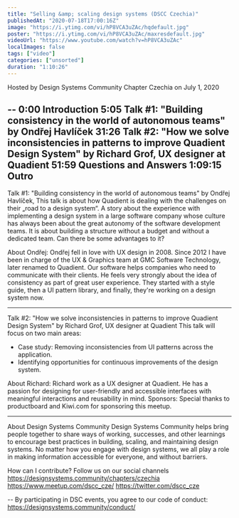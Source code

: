 ```yaml
---
title: "Selling &amp; scaling design systems (DSCC Czechia)"
publishedAt: "2020-07-18T17:00:16Z"
image: "https://i.ytimg.com/vi/hP8VCA3uZAc/hqdefault.jpg"
poster: "https://i.ytimg.com/vi/hP8VCA3uZAc/maxresdefault.jpg"
videoUrl: "https://www.youtube.com/watch?v=hP8VCA3uZAc"
localImages: false
tags: ["video"]
categories: ["unsorted"]
duration: "1:10:26"
---
```

Hosted by Design Systems Community Chapter Czechia
on July 1, 2020

--
0:00 Introduction
5:05 Talk #1: "Building consistency in the world of autonomous teams" by Ondřej Havlíček
31:26 Talk #2: "How we solve inconsistencies in patterns to improve Quadient Design System" by Richard Grof, UX designer at Quadient
51:59 Questions and Answers
1:09:15 Outro
---

Talk #1: "Building consistency in the world of autonomous teams" by Ondřej Havlíček,
This talk is about how Quadient is dealing with the challenges on their „road to a design system“. A story about the experience with implementing a design system in a large software company whose culture has always been about the great autonomy of the software development teams. It is about building a structure without a budget and without a dedicated team. Can there be some advantages to it?

About Ondřej:
Ondřej fell in love with UX design in 2008. Since 2012 I have been in charge of the UX & Graphics team at GMC Software Technology, later renamed to Quadient. Our software helps companies who need to communicate with their clients. He feels very strongly about the idea of consistency as part of great user experience. They started with a style guide, then a UI pattern library, and finally, they're working on a design system now.

---

Talk #2: "How we solve inconsistencies in patterns to improve Quadient Design System" by Richard Grof, UX designer at Quadient
This talk will focus on two main areas:
- Case study: Removing inconsistencies from UI patterns across the application.
- Identifying opportunities for continuous improvements of the design system.

About Richard:
Richard work as a UX designer at Quadient. He has a passion for designing for user-friendly and accessible interfaces with meaningful interactions and reusability in mind.
Sponsors:
Special thanks to productboard and Kiwi.com for sponsoring this meetup.

---

About Design Systems Community
Design Systems Community helps bring people together to share ways of working, successes, and other learnings to encourage best practices in building, scaling, and maintaining design systems. No matter how you engage with design systems, we all play a role in making information accessible for everyone, and without barriers.

How can I contribute?
Follow us on our social channels
https://designsystems.community/chapters/czechia
https://www.meetup.com/dscc_cze/
https://twitter.com/dscc_cze

--
By participating in DSC events, you agree to our code of conduct: https://designsystems.community/conduct/
